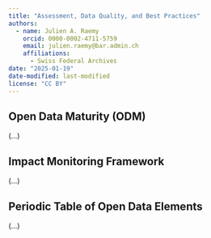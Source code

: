 ---
title: "Assessment, Data Quality, and Best Practices"
authors: 
  - name: Julien A. Raemy
    orcid: 0000-0002-4711-5759
    email: julien.raemy@bar.admin.ch
    affiliations:
      - Swiss Federal Archives
date: "2025-01-19"
date-modified: last-modified
license: "CC BY"
---

## Open Data Maturity (ODM)

(...)

## Impact Monitoring Framework

(...)

## Periodic Table of Open Data Elements

(...)